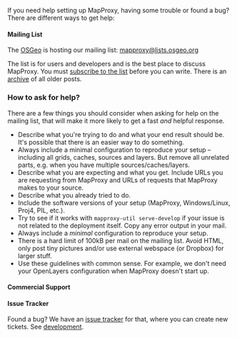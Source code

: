 
If you need help setting up MapProxy, having some trouble or found a bug? There are different ways to get help:

#### Mailing List

The [OSGeo](http://osgeo.org/) is hosting our mailing list: [mapproxy@lists.osgeo.org](http://lists.osgeo.org/mailman/listinfo/mapproxy)

The list is for users and developers and is the best place to discuss MapProxy. You must [subscribe to the list](http://lists.osgeo.org/mailman/listinfo/mapproxy) before you can write. There is an [archive](http://lists.osgeo.org/pipermail/mapproxy/) of all older posts.

### How to ask for help?

There are a few things you should consider when asking for help on the mailing list, that will make it more likely to get a fast *and* helpful response.

*   Describe what you're trying to do and what your end result should be. It's possible that there is an easier way to do something.
*   Always include a minimal configuration to reproduce your setup – including all grids, caches, sources and layers. But remove all unrelated parts, e.g. when you have multiple sources/caches/layers.
*   Describe what you are expecting and what you get. Include URLs you are requesting from MapProxy and URLs of requests that MapProxy makes to your source.
*   Describe what you already tried to do.
*   Include the software versions of your setup (MapProxy, Windows/Linux, Proj4, PIL, etc.).
*   Try to see if it works with `mapproxy-util serve-develop` if your issue is not related to the deployment itself. Copy any error output in your mail.
*   Always include a *minimal* configuration to reproduce your setup.
*   There is a hard limit of 100kB per mail on the mailing list. Avoid HTML, only post tiny pictures and/or use external webspace (or Dropbox) for larger stuff.
*   Use these guidelines with common sense. For example, we don't need your OpenLayers configuration when MapProxy doesn't start up.

#### Commercial Support

<CommercialSuppport
  companyList={companies}
/>

#### Issue Tracker

Found a bug? We have an [issue tracker](https://github.com/mapproxy/mapproxy/issues) for that, where you can create new tickets. See [development](/development).
